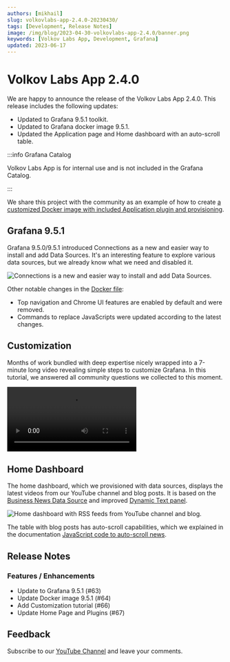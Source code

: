 ```yaml
---
authors: [mikhail]
slug: volkovlabs-app-2.4.0-20230430/
tags: [Development, Release Notes]
image: /img/blog/2023-04-30-volkovlabs-app-2.4.0/banner.png
keywords: [Volkov Labs App, Development, Grafana]
updated: 2023-06-17
---
```



# Volkov Labs App 2.4.0

We are happy to announce the release of the Volkov Labs App 2.4.0. This release includes the following updates:

- Updated to Grafana 9.5.1 toolkit.
- Updated to Grafana docker image 9.5.1.
- Updated the Application page and Home dashboard with an auto-scroll table.

:::info Grafana Catalog

Volkov Labs App is for internal use and is not included in the Grafana Catalog.

:::

We share this project with the community as an example of how to create [a customized Docker image with included Application plugin and provisioning](https://github.com/volkovlabs/volkovlabs-app).

## Grafana 9.5.1

Grafana 9.5.0/9.5.1 introduced Connections as a new and easier way to install and add Data Sources. It's an interesting feature to explore various data sources, but we already know what we need and disabled it.

<Image
  title="Connections is a new and easier way to install and add Data Sources."
  src="/img/blog/2023-04-09-native-grafana-plugins/connections.png"
  lazy={false}
/>

Other notable changes in the [Docker file](https://github.com/VolkovLabs/volkovlabs-app/blob/main/Dockerfile):

- Top navigation and Chrome UI features are enabled by default and were removed.
- Commands to replace JavaScripts were updated according to the latest changes.

## Customization

Months of work bundled with deep expertise nicely wrapped into a 7-minute long video revealing simple steps to customize Grafana. In this tutorial, we answered all community questions we collected to this moment.

<Video
  src="https://www.youtube.com/embed/ChI78v4UZc0"
  title="How to customize Grafana 9.4. A cheat-sheet for Docker container and Windows."
/>

## Home Dashboard

The home dashboard, which we provisioned with data sources, displays the latest videos from our YouTube channel and blog posts. It is based on the [Business News Data Source](/plugins/volkovlabs-rss-datasource) and improved [Dynamic Text panel](/plugins/volkovlabs-dynamictext-panel).

<Image
  title="Home dashboard with RSS feeds from YouTube channel and blog."
  src="/img/blog/2023-04-30-volkovlabs-app-2.4.0/home.png"
/>

The table with blog posts has auto-scroll capabilities, which we explained in the documentation
[JavaScript code to auto-scroll news](/plugins/volkovlabs-dynamictext-panel/code).

## Release Notes

### Features / Enhancements

- Update to Grafana 9.5.1 (#63)
- Update Docker image 9.5.1 (#64)
- Add Customization tutorial (#66)
- Update Home Page and Plugins (#67)

## Feedback

Subscribe to our [YouTube Channel](https://www.youtube.com/@volkovlabs) and leave your comments.
